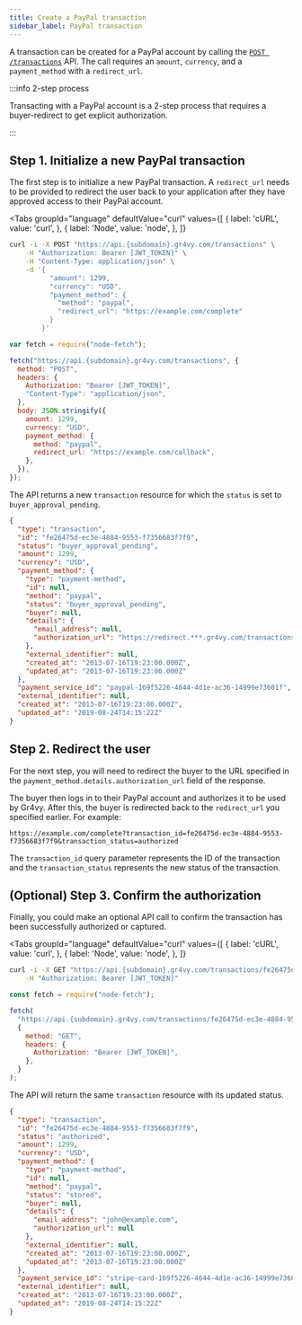 ```yaml
---
title: Create a PayPal transaction
sidebar_label: PayPal transaction
---
```



A transaction can be created for a PayPal account by calling the
[`POST /transactions`][api] API. The call requires an `amount`, `currency`, and
a `payment_method` with a `redirect_url`.

:::info 2-step process

Transacting with a PayPal account is a 2-step process that requires a
buyer-redirect to get explicit authorization.

:::

## Step 1. Initialize a new PayPal transaction

The first step is to initialize a new PayPal transaction. A `redirect_url` needs
to be provided to redirect the user back to your application after they have
approved access to their PayPal account.

<Tabs
  groupId="language"
  defaultValue="curl"
  values={[
    { label: 'cURL', value: 'curl', },
    { label: 'Node', value: 'node', },
  ]}
>
  <TabItem value="curl">

```bash {5-12}
curl -i -X POST "https://api.{subdomain}.gr4vy.com/transactions" \
    -H "Authorization: Bearer [JWT_TOKEN]" \
    -H "Content-Type: application/json" \
    -d '{
          "amount": 1299,
          "currency": "USD",
          "payment_method": {
            "method": "paypal",
            "redirect_url": "https://example.com/complete"
          }
        }'
```

  </TabItem>
  <TabItem value="node">

```js {10-17}
var fetch = require("node-fetch");

fetch("https://api.{subdomain}.gr4vy.com/transactions", {
  method: "POST",
  headers: {
    Authorization: "Bearer [JWT_TOKEN]",
    "Content-Type": "application/json",
  },
  body: JSON.stringify({
    amount: 1299,
    currency: "USD",
    payment_method: {
      method: "paypal",
      redirect_url: "https://example.com/callback",
    },
  }),
});
```

</TabItem>
</Tabs>

The API returns a new `transaction` resource for which the `status` is set to
`buyer_approval_pending`.

```json title="POST /transactions"
{
  "type": "transaction",
  "id": "fe26475d-ec3e-4884-9553-f7356683f7f9",
  "status": "buyer_approval_pending",
  "amount": 1299,
  "currency": "USD",
  "payment_method": {
    "type": "payment-method",
    "id": null,
    "method": "paypal",
    "status": "buyer_approval_pending",
    "buyer": null,
    "details": {
      "email_address": null,
      "authorization_url": "https://redirect.***.gr4vy.com/transactions/ffc88ec9-e1ee-45ba-993d-b5902c3b2a8c"
    },
    "external_identifier": null,
    "created_at": "2013-07-16T19:23:00.000Z",
    "updated_at": "2013-07-16T19:23:00.000Z"
  },
  "payment_service_id": "paypal-169f5226-4644-4d1e-ac36-14999e73601f",
  "external_identifier": null,
  "created_at": "2013-07-16T19:23:00.000Z",
  "updated_at": "2019-08-24T14:15:22Z"
}
```

## Step 2. Redirect the user

For the next step, you will need to redirect the buyer to the URL specified in
the `payment_method.details.authorization_url` field of the response.

The buyer then logs in to their PayPal account and authorizes it to be used by
Gr4vy. After this, the buyer is redirected back to the `redirect_url` you
specified earlier. For example:

```
https://example.com/complete?transaction_id=fe26475d-ec3e-4884-9553-f7356683f7f9&transaction_status=authorized
```

The `transaction_id` query parameter represents the ID of the transaction and
the `transaction_status` represents the new status of the transaction.

## (Optional) Step 3. Confirm the authorization

Finally, you could make an optional API call to confirm the transaction has been
successfully authorized or captured.

<Tabs
  groupId="language"
  defaultValue="curl"
  values={[
    { label: 'cURL', value: 'curl', },
    { label: 'Node', value: 'node', },
  ]}
>
  <TabItem value="curl">

```bash
curl -i -X GET "https://api.{subdomain}.gr4vy.com/transactions/fe26475d-ec3e-4884-9553-f7356683f7f9" \
    -H "Authorization: Bearer [JWT_TOKEN]"
```

  </TabItem>
  <TabItem value="node">

```js
const fetch = require("node-fetch");

fetch(
  "https://api.{subdomain}.gr4vy.com/transactions/fe26475d-ec3e-4884-9553-f7356683f7f9",
  {
    method: "GET",
    headers: {
      Authorization: "Bearer [JWT_TOKEN]",
    },
  }
);
```

  </TabItem>
</Tabs>

The API will return the same `transaction` resource with its updated status.

```json title="GET /transactions/fe26475d-ec3e-4884-9553-f7356683f7f9"
{
  "type": "transaction",
  "id": "fe26475d-ec3e-4884-9553-f7356683f7f9",
  "status": "authorized",
  "amount": 1299,
  "currency": "USD",
  "payment_method": {
    "type": "payment-method",
    "id": null,
    "method": "paypal",
    "status": "stored",
    "buyer": null,
    "details": {
      "email_address": "john@example.com",
      "authorization_url": null
    },
    "external_identifier": null,
    "created_at": "2013-07-16T19:23:00.000Z",
    "updated_at": "2013-07-16T19:23:00.000Z"
  },
  "payment_service_id": "stripe-card-169f5226-4644-4d1e-ac36-14999e73601f",
  "external_identifier": null,
  "created_at": "2013-07-16T19:23:00.000Z",
  "updated_at": "2019-08-24T14:15:22Z"
}
```

[api]: /reference#operation/authorize-new-transaction
[guides]: /guides/payment-methods
